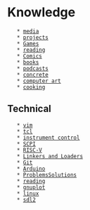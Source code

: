 = Knowledge =
    * [[media]]
    * [[projects]]
    * [[Games]]
    * [[reading]]
    * [[Comics]]
    * [[books]]
    * [[podcasts]]
    * [[concrete]]
    * [[computer art]]
    * [[cooking]]

== Technical ==

    * [[vim]]
    * [[tcl]]
    * [[instrument control]]
    * [[SCPI]]
    * [[RISC-V]]
    * [[Linkers and Loaders]]
    * [[Git]]
    * [[Arduino]]
    * [[ProblemsSolutions]]
    * [[reading]]
    * [[gnuplot]]
    * [[linux]]
    * [[sdl2]]
